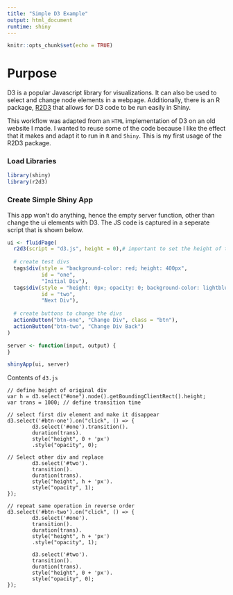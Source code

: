 ```yaml
---
title: "Simple D3 Example"
output: html_document
runtime: shiny
---
```


```r
knitr::opts_chunk$set(echo = TRUE)
```

# Purpose

D3 is a popular Javascript library for visualizations. It can also be used to select and change node elements in a webpage. Additionally, there is an R package, [R2D3](https://rstudio.github.io/r2d3/) that allows for D3 code to be run easily in Shiny.

This workflow was adapted from an `HTML` implementation of D3 on an old website I made. I wanted to reuse some of the code because I like the effect that it makes and adapt it to run in `R` and `Shiny`. This is my first usage of the R2D3 package.

### Load Libraries

```r
library(shiny)
library(r2d3)
```

### Create Simple Shiny App

This app won't do anything, hence the empty server function, other than change the ui elements with D3. The JS code is captured in a seperate script that is shown below.

```r
ui <- fluidPage(
  r2d3(script = "d3.js", height = 0),# important to set the height of the D3 script
  
  # create test divs
  tags$div(style = "background-color: red; height: 400px",
           id = "one",
           "Initial Div"),
  tags$div(style = "height: 0px; opacity: 0; background-color: lightblue",
           id = "two",
           "Next Div"),
  
  # create buttons to change the divs
  actionButton("btn-one", "Change Div", class = "btn"),
  actionButton("btn-two", "Change Div Back")
)

server <- function(input, output) {
}

shinyApp(ui, server)
```

Contents of `d3.js`
```d3
// define height of original div
var h = d3.select("#one").node().getBoundingClientRect().height;
var trans = 1000; // define transition time

// select first div element and make it disappear
d3.select('#btn-one').on("click", () => {
		d3.select('#one').transition().
		duration(trans).
		style("height", 0 + 'px')
		.style("opacity", 0);
		
// Select other div and replace 
		d3.select('#two').
		transition().
		duration(trans).
		style("height", h + 'px').
		style("opacity", 1);
});

// repeat same operation in reverse order
d3.select('#btn-two').on("click", () => {
		d3.select('#one').
		transition().
		duration(trans).
		style("height", h + 'px')
		.style("opacity", 1);
		
		d3.select('#two').
		transition().
		duration(trans).
		style("height", 0 + 'px').
		style("opacity", 0);
});
```

